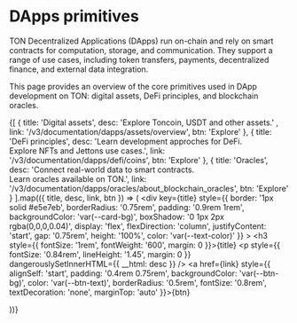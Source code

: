 
# DApps primitives

TON Decentralized Applications (DApps) run on-chain and rely on smart contracts for computation, storage, and communication. They support a range of use cases, including token transfers, payments, decentralized finance, and external data integration.

This page provides an overview of the core primitives used in DApp development on TON: digital assets, DeFi principles, and blockchain oracles.

<div style={{
  display: 'grid',
  gridTemplateColumns: 'repeat(auto-fit, minmax(250px, 1fr))',
  gap: '1.25rem',
  marginTop: '1.5rem'
}}>

  {[
    {
      title: 'Digital assets',
      desc: 'Explore Toncoin, USDT and other assets.' ,
      link: '/v3/documentation/dapps/assets/overview',
      btn: 'Explore'
    },
    {
      title: 'DeFi principles',
      desc: 'Learn development approches for DeFi. <br> Explore NFTs and Jettons use cases.',
      link: '/v3/documentation/dapps/defi/coins',
      btn: 'Explore'
    },
    {
      title: 'Oracles',
      desc: 'Connect real-world data to smart contracts. <br> Learn oracles available on TON.',
      link: '/v3/documentation/dapps/oracles/about_blockchain_oracles',
      btn: 'Explore'
    }
  ].map(({ title, desc, link, btn }) => (
    <div
      key={title}
      style={{
        border: '1px solid  #e5e7eb',
        borderRadius: '0.75rem',
        padding: '0.9rem 1rem',
        backgroundColor: 'var(--card-bg)',
        boxShadow: '0 1px 2px rgba(0,0,0,0.04)',
        display: 'flex',
        flexDirection: 'column',
        justifyContent: 'start',
        gap: '0.75rem',
        height: '100%',
        color: 'var(--text-color)'
      }}
    >
      <h3 style={{ fontSize: '1rem', fontWeight: '600', margin: 0 }}>{title}</h3>
      <p style={{ fontSize: '0.84rem', lineHeight: '1.45', margin: 0 }} dangerouslySetInnerHTML={{ __html: desc }} />
      <a href={link} style={{
        alignSelf: 'start',
        padding: '0.4rem 0.75rem',
        backgroundColor: 'var(--btn-bg)',
        color: 'var(--btn-text)',
        borderRadius: '0.5rem',
        fontSize: '0.8rem',
        textDecoration: 'none',
        marginTop: 'auto'
      }}>{btn}</a>
    </div>
  ))}
</div>

<Feedback/>
